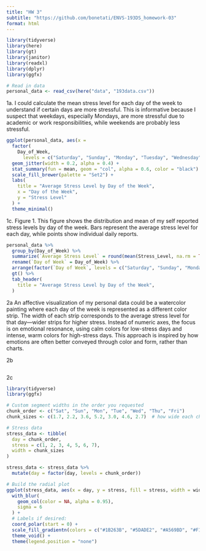 ```yaml
---
title: "HW 3"
subtitle: "https://github.com/bonetati/ENVS-193DS_homework-03"
format: html
---
```


```r
library(tidyverse)
library(here)
library(gt) 
library(janitor)
library(readxl)
library(dplyr)
library(ggfx)

# Read in data
personal_data <- read_csv(here("data", "193data.csv"))
```
1a.
I could calculate the mean stress level for each day of the week to understand if certain days are more stressful. This is informative because I suspect that weekdays, especially Mondays, are more stressful due to academic or work responsibilities, while weekends are probably less stressful.

```r

ggplot(personal_data, aes(x = 
  factor(
    Day_of_Week,
      levels = c("Saturday", "Sunday", "Monday", "Tuesday", "Wednesday", "Thursday", "Friday")), y = Stress_Level, fill = Day_of_Week)) +
  geom_jitter(width = 0.2, alpha = 0.4) +
  stat_summary(fun = mean, geom = "col", alpha = 0.6, color = "black") +
  scale_fill_brewer(palette = "Set2") +
  labs(
    title = "Average Stress Level by Day of the Week",
    x = "Day of the Week",
    y = "Stress Level"
  ) +
  theme_minimal()

```

1c.
Figure 1. This figure shows the distribution and mean of my self reported stress levels by day of the week. Bars represent the average stress level for each day, while points show individual daily reports.

```r
personal_data %>%
  group_by(Day_of_Week) %>%
  summarize(`Average Stress Level` = round(mean(Stress_Level, na.rm = TRUE), 1)) %>%
  rename(`Day of Week` = Day_of_Week) %>%
  arrange(factor(`Day of Week`, levels = c("Saturday", "Sunday", "Monday", "Tuesday", "Wednesday", "Thursday", "Friday"))) %>%
  gt() %>%
  tab_header(
    title = "Average Stress Level by Day of the Week",
  )
```

2a
An affective visualization of my personal data could be a watercolor painting where each day of the week is represented as a different color strip. The width of each strip corresponds to the average stress level for that day—wider strips for higher stress. Instead of numeric axes, the focus is on emotional resonance, using calm colors for low-stress days and intense, warm colors for high-stress days. This approach is inspired by how emotions are often better conveyed through color and form, rather than charts.

2b
```r

```

2c
```r

library(tidyverse)
library(ggfx)

# Custom segment widths in the order you requested
chunk_order <- c("Sat", "Sun", "Mon", "Tue", "Wed", "Thu", "Fri")
chunk_sizes <- c(1.7, 2.2, 3.6, 5.2, 3.0, 4.6, 2.7)  # how wide each chunk should be

# Stress data
stress_data <- tibble(
  day = chunk_order,
  stress = c(1, 2, 3, 4, 5, 6, 7),
  width = chunk_sizes
)

stress_data <- stress_data %>%
  mutate(day = factor(day, levels = chunk_order))

# Build the radial plot
ggplot(stress_data, aes(x = day, y = stress, fill = stress, width = width)) +
  with_blur(
    geom_col(color = NA, alpha = 0.95),
    sigma = 6
  ) +
  # Labels if desired:
  coord_polar(start = 0) +
  scale_fill_gradientn(colors = c("#1B263B", "#5DADE2", "#A569BD", "#F1948A", "#C0392B")) +
  theme_void() +
  theme(legend.position = "none")

```

